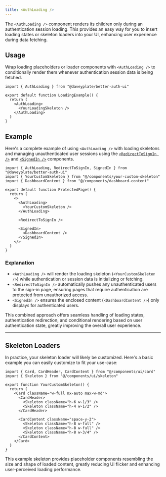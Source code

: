 ```yaml
---
title: <AuthLoading />
---
```


The `<AuthLoading />` component renders its children only during an authentication session loading. This provides an easy way for you to insert loading states or skeleton loaders into your UI, enhancing user experience during data fetching.

## Usage

Wrap loading placeholders or loader components with `<AuthLoading />` to conditionally render them whenever authentication session data is being fetched.

```tsx
import { AuthLoading } from "@daveyplate/better-auth-ui"

export default function LoadingExample() {
  return (
    <AuthLoading>
      <YourLoadingSkeleton />
    </AuthLoading>
  )
}
```

## Example

Here's a complete example of using `<AuthLoading />` with loading skeletons and managing unauthenticated user sessions using the [`<RedirectToSignIn />`](/components/redirect-to-sign-in) and [`<SignedIn />`](/components/signed-in) components.

```tsx title="ProtectedPage.tsx"
import { AuthLoading, RedirectToSignIn, SignedIn } from "@daveyplate/better-auth-ui"
import { YourCustomSkeleton } from "@/components/your-custom-skeleton"
import { DashboardContent } from "@/components/dashboard-content"

export default function ProtectedPage() {
  return (
    <>
      <AuthLoading>
        <YourCustomSkeleton />
      </AuthLoading>

      <RedirectToSignIn />

      <SignedIn>
        <DashboardContent />
      </SignedIn>
    </>
  )
}
```

### Explanation

- `<AuthLoading />` will render the loading skeleton (`<YourCustomSkeleton />`) while authentication or session data is initializing or fetching.
- `<RedirectToSignIn />` automatically pushes any unauthenticated users to the sign-in page, ensuring pages that require authentication are protected from unauthorized access.
- `<SignedIn />` ensures the enclosed content (`<DashboardContent />`) only displays for authenticated users.

This combined approach offers seamless handling of loading states, authentication redirection, and conditional rendering based on user authentication state, greatly improving the overall user experience.

---

## Skeleton Loaders

In practice, your skeleton loader will likely be customized. Here's a basic example you can easily customize to fit your use-case:

```tsx title="components/your-custom-skeleton.tsx"
import { Card, CardHeader, CardContent } from "@/components/ui/card"
import { Skeleton } from "@/components/ui/skeleton"

export function YourCustomSkeleton() {
  return (
    <Card className="w-full mx-auto max-w-md">
      <CardHeader>
        <Skeleton className="h-6 w-1/3" />
        <Skeleton className="h-4 w-1/2" />
      </CardHeader>

      <CardContent className="space-y-2">
        <Skeleton className="h-8 w-full" />
        <Skeleton className="h-8 w-full" />
        <Skeleton className="h-8 w-3/4" />
      </CardContent>
    </Card>
  )
}
```

This example skeleton provides placeholder components resembling the size and shape of loaded content, greatly reducing UI flicker and enhancing user-perceived loading performance.